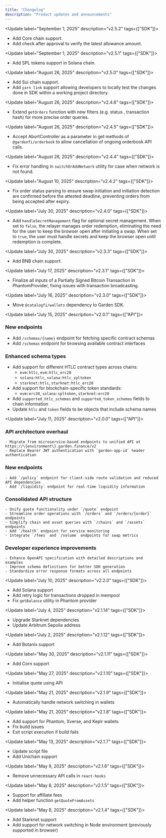 ```yaml
---
title: "Changelog"
description: "Product updates and announcements"
---
```

<Update label="September 1, 2025" description="v2.5.2" tags={["SDK"]}>
  - Add Core chain support.
  - Add check after approval to verify the latest allowance amount.
</Update>

<Update label="September 1, 2025" description="v2.5.1" tags={["SDK"]}>
  - Add SPL tokens support in Solana chain.
</Update>

<Update label="August 26, 2025" description="v2.5.0" tags={["SDK"]}>
  - Add Sui chain support.
  - Add `yarn link` support allowing developers to locally test the changes done in SDK within a working project directory.
</Update>

<Update label="August 26, 2025" description="v2.4.6" tags={["SDK"]}>
  - Extend `getOrders` function with new filters (e.g. status , transaction hash) for more precise order queries.
</Update>

<Update label="August 26, 2025" description="v2.4.5" tags={["SDK"]}>
  - Accept AbortController as a parameter in get methods of `@gardenfi/orderbook` to allow cancellation of ongoing orderbook API calls.
</Update>

<Update label="August 26, 2025" description="v2.4.4" tags={["SDK"]}>
  - Fix error handling in `switchOrAddNetwork` utility for case when network is not found.
</Update>

<Update label="August 10, 2025" description="v2.4.2" tags={["SDK"]}>
  - Fix order status parsing to ensure swap initiation and initiation detection are confirmed before the attested deadline, preventing orders from being accepted after expiry.
</Update>

<Update label="July 30, 2025" description="v2.4.0" tags={["SDK"]}>
   - Add `handleSecretManagement` flag for optional secret management. When set to `false`, the relayer manages order redemption, eliminating the need for the user to keep the browser open after initiating a swap. When set to `true`, the user must handle secrets and keep the browser open until redemption is complete.
</Update>

<Update label="July 30, 2025" description="v2.3.3" tags={["SDK"]}>
  - Add BNB chain support.
</Update>

<Update label="July 17, 2025" description="v2.3.1" tags={["SDK"]}>
  - Finalize all inputs of a Partially Signed Bitcoin Transaction in PhantomProvider, fixing issues with transaction broadcasting.
</Update>

<Update label="July 16, 2025" description="v2.3.0" tags={["SDK"]}>
  - Move `@catalogfi/wallets` dependency to Garden SDK.
</Update>

<Update label="July 15, 2025" description="v2.0.1" tags={["API"]}>
  ### New endpoints
  
  - Add `/schemas/{name}` endpoint for fetching specific contract schemas
  - Add `/schemas` endpoint for browsing available contract interfaces

  ### Enhanced schema types
  
  - Add support for different HTLC contract types across chains:
    - `evm:htlc`, `evm:htlc_erc20`
    - `solana:htlc`, `solana:htlc_spltoken` 
    - `starknet:htlc`, `starknet:htlc_erc20`
  - Add support for blockchain-specific token standards:
    - `evm:erc20`, `solana:spltoken`, `starknet:erc20`
  - Add `supported_htlc_schemas` and `supported_token_schemas` fields to chain information
  - Update `htlc` and `token` fields to be objects that include schema names
</Update>

<Update label="July 11, 2025" description="v2.0.0" tags={["API"]}>
  ### API architecture overhaul
  
    - Migrate from microservice-based endpoints to unified API at https://\{environment\}.garden.finance/v2
    - Replace Bearer JWT authentication with `garden-app-id` header authentication

  ### New endpoints
    
    - Add `/policy` endpoint for client-side route validation and reduced API dependencies
    - Add `/liquidity` endpoint for real-time liquidity information

  ### Consolidated API structure
    
    - Unify quote functionality under `/quote` endpoint
    - Streamline order operations with `/orders` and `/orders/{order}` endpoints
    - Simplify chain and asset queries with `/chains` and `/assets` endpoints
    - Add `/health` endpoint for service monitoring
    - Integrate `/fees` and `/volume` endpoints for swap metrics

  ### Developer experience improvements

    - Enhance OpenAPI specification with detailed descriptions and examples
    - Improve schema definitions for better SDK generation
    - Standardize error response formats across all endpoints
</Update>

<Update label="July 10, 2025" description="v2.2.0" tags={["SDK"]}>
  - Add Solana support
  - Add retry logic for transactions dropped in mempool
  - Fix `getBalance` utility in Phantom provider
</Update>

<Update label="July 4, 2025" description="v2.1.14" tags={["SDK"]}>
  - Upgrade Starknet dependencies
  - Update Arbitrum Sepolia address
</Update>

<Update label="July 2, 2025" description="v2.1.12" tags={["SDK"]}>
  - Add Botanix support
</Update>

<Update label="May 30, 2025" description="v2.1.11" tags={["SDK"]}>
  - Add Corn support
</Update>

<Update label="May 27, 2025" description="v2.1.10" tags={["SDK"]}>
  - Initialise quote using API
</Update>

<Update label="May 21, 2025" description="v2.1.9" tags={["SDK"]}>
  - Automatically handle network switching in wallets
</Update>

<Update label="May 21, 2025" description="v2.1.8" tags={["SDK"]}>
  - Add support for Phantom, Xverse, and Keplr wallets
  - Fix build issues
  - Exit script execution if build fails
</Update>

<Update label="May 13, 2025" description="v2.1.7" tags={["SDK"]}>
  - Update script file
  - Add Unichain support
</Update>

<Update label="May 9, 2025" description="v2.1.6" tags={["SDK"]}>
  - Remove unnecessary API calls in `react-hooks`
</Update>

<Update label="May 8, 2025" description="v2.1.5" tags={["SDK"]}>
 - Support for affiliate fees
 - Add helper function `getQuoteFromAssets`
</Update>

<Update label="May 8, 2025" description="v2.1.4" tags={["SDK"]}>
  - Add Starknet support
  - Add support for network switching in Node environment (previously supported in browser)
</Update>
